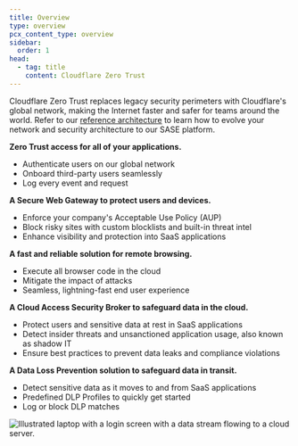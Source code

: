 ```yaml
---
title: Overview
type: overview
pcx_content_type: overview
sidebar:
  order: 1
head:
  - tag: title
    content: Cloudflare Zero Trust
---
```



Cloudflare Zero Trust replaces legacy security perimeters with Cloudflare's global network, making the Internet faster and safer for teams around the world. Refer to our [reference architecture](/reference-architecture/architectures/sase/) to learn how to evolve your network and security architecture to our SASE platform.

<Render file="non-contract-enablement" product="fundamentals" />

**Zero Trust access for all of your applications.**

- Authenticate users on our global network
- Onboard third-party users seamlessly
- Log every event and request

**A Secure Web Gateway to protect users and devices.**

- Enforce your company's Acceptable Use Policy (AUP)
- Block risky sites with custom blocklists and built-in threat intel
- Enhance visibility and protection into SaaS applications

**A fast and reliable solution for remote browsing.**

- Execute all browser code in the cloud
- Mitigate the impact of attacks
- Seamless, lightning-fast end user experience

**A Cloud Access Security Broker to safeguard data in the cloud.**

- Protect users and sensitive data at rest in SaaS applications
- Detect insider threats and unsanctioned application usage, also known as <GlossaryTooltip term="shadow IT" link="https://www.cloudflare.com/learning/access-management/what-is-shadow-it/">shadow IT</GlossaryTooltip>
- Ensure best practices to prevent data leaks and compliance violations

**A Data Loss Prevention solution to safeguard data in transit.**

- Detect sensitive data as it moves to and from SaaS applications
- Predefined DLP Profiles to quickly get started
- Log or block DLP matches

![Illustrated laptop with a login screen with a data stream flowing to a cloud server.](~/assets/images/cloudflare-one/teams-no-background.png)
